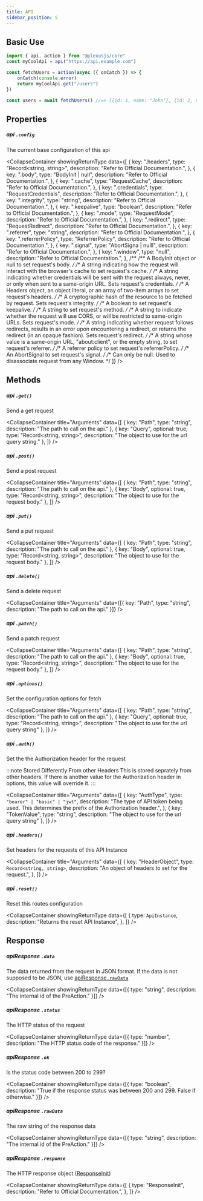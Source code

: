 ```yaml
---
title: API
sidebar_position: 5
---
```



## Basic Use

```ts
import { api, action } from "@plexusjs/core"
const myCoolApi = api("https://api.example.com")

const fetchUsers = action(async ({ onCatch }) => {
	onCatch(console.error)
	return myCoolApi.get("/users")
})

const users = await fetchUsers() //=> [{id: 1, name: "John"}, {id: 2, name: "Jane"}] or something
```

## Properties

##### api `.config`

The current base configuration of this api

<CollapseContainer
	showingReturnType
	data={[
		{
			key: ".headers",
			type: "Record<string, string>",
			description: "Refer to Official Documentation.",
		},
		{
			key: ".body",
			type: "BodyInit | null",
			description: "Refer to Official Documentation.",
		},
		{
			key: ".cache",
			type: "RequestCache",
			description: "Refer to Official Documentation.",
		},
		{
			key: ".credentials",
			type: "RequestCredentials",
			description: "Refer to Official Documentation.",
		},
		{
			key: ".integrity",
			type: "string",
			description: "Refer to Official Documentation.",
		},
		{
			key: ".keepalive",
			type: "boolean",
			description: "Refer to Official Documentation.",
		},
		{
			key: ".mode",
			type: "RequestMode",
			description: "Refer to Official Documentation.",
		},
		{
			key: ".redirect",
			type: "RequestRedirect",
			description: "Refer to Official Documentation.",
		},
		{
			key: ".referrer",
			type: "string",
			description: "Refer to Official Documentation.",
		},
		{
			key: ".referrerPolicy",
			type: "ReferrerPolicy",
			description: "Refer to Official Documentation.",
		},
		{
			key: ".signal",
			type: "AbortSigna | nulll",
			description: "Refer to Official Documentation.",
		},
		{
			key: ".window",
			type: "null",
			description: "Refer to Official Documentation.",
		},
		/**
		/** A BodyInit object or null to set request's body. */
		/** A string indicating how the request will interact with the browser's cache to set request's cache. */
		/** A string indicating whether credentials will be sent with the request always, never, or only when sent to a same-origin URL. Sets request's credentials. */
		/** A Headers object, an object literal, or an array of two-item arrays to set request's headers. */
		/** A cryptographic hash of the resource to be fetched by request. Sets request's integrity. */
		/** A boolean to set request's keepalive. */
		/** A string to set request's method. */
		/** A string to indicate whether the request will use CORS, or will be restricted to same-origin URLs. Sets request's mode. */
		/** A string indicating whether request follows redirects, results in an error upon encountering a redirect, or returns the redirect (in an opaque fashion). Sets request's redirect. */
		/** A string whose value is a same-origin URL, "about:client", or the empty string, to set request's referrer. */
		/** A referrer policy to set request's referrerPolicy. */
		/** An AbortSignal to set request's signal. */
		/** Can only be null. Used to disassociate request from any Window. */
	]}
/>

## Methods

##### api `.get()`

Send a get request

<CollapseContainer
	title="Arguments"
	data={[
		{ key: "Path", type: "string", description: "The path to call on the api." },
		{ key: "Query", optional: true, type: "Record<string, string>", description: "The object to use for the url query string." },
	]}
/>

##### api `.post()`

Send a post request

<CollapseContainer
	title="Arguments"
	data={[
		{ key: "Path", type: "string", description: "The path to call on the api." },
		{ key: "Body", optional: true, type: "Record<string, string>", description: "The object to use for the request body." },
	]}
/>

##### api `.put()`

Send a put request

<CollapseContainer
	title="Arguments"
	data={[
		{ key: "Path", type: "string", description: "The path to call on the api." },
		{ key: "Body", optional: true, type: "Record<string, string>", description: "The object to use for the request body." },
	]}
/>

##### api `.delete()`

Send a delete request

<CollapseContainer title="Arguments" data={[{ key: "Path", type: "string", description: "The path to call on the api." }]} />

##### api `.patch()`

Send a patch request

<CollapseContainer
	title="Arguments"
	data={[
		{ key: "Path", type: "string", description: "The path to call on the api." },
		{ key: "Body", optional: true, type: "Record<string, string>", description: "The object to use for the request body." },
	]}
/>

##### api `.options()`

Set the configuration options for fetch

<CollapseContainer
	title="Arguments"
	data={[
		{ key: "Path", type: "string", description: "The path to call on the api." },
		{ key: "Query", optional: true, type: "Record<string, string>", description: "The object to use for the url query string" },
	]}
/>

##### api `.auth()`

Set the the Authorization header for the request

:::note Stored Differently From other Headers
This is stored seprately from other headers. If there is another value for the Authorization header in options, this value will override it.
:::

<CollapseContainer
	title="Arguments"
	data={[
		{
			key: "AuthType",
			type: `"bearer" | "basic" | "jwt"`,
			description: "The type of API token being used. This determines the prefix of the Authorization header.",
		},
		{ key: "TokenValue", type: "string", description: "The object to use for the url query string" },
	]}
/>

##### api `.headers()`

Set headers for the requests of this API Instance

<CollapseContainer
	title="Arguments"
	data={[
		{
			key: "HeaderObject",
			type: `Record<string, string>`,
			description: "An object of headers to set for the request.",
		},
	]}
/>

##### api `.reset()`

Reset this routes configuration

<CollapseContainer
	showingReturnType
	data={[
		{
			type: `ApiInstance`,
			description: "Returns the reset API Instance",
		},
	]}
/>

## Response

##### apiResponse `.data`

The data returned from the request in JSON format. If the data is not supposed to be JSON, use [apiResponse`.rawData`](#apiresponse-rawdata)

<CollapseContainer showingReturnType data={[{ type: "string", description: "The internal id of the PreAction." }]} />

##### apiResponse `.status`

The HTTP status of the request

<CollapseContainer showingReturnType data={[{ type: "number", description: "The HTTP status code of the response." }]} />

##### apiResponse `.ok`

Is the status code between 200 to 299?

<CollapseContainer
	showingReturnType
	data={[{ type: "boolean", description: "True if the response status was between 200 and 299. False if otherwise." }]}
/>

##### apiResponse `.rawData`

The raw string of the response data

<CollapseContainer showingReturnType data={[{ type: "string", description: "The internal id of the PreAction." }]} />

##### apiResponse `.response`

The HTTP response object ([ResponseInit](https://developer.mozilla.org/en-US/docs/Web/API/Response/Response))

<CollapseContainer
	showingReturnType
	data={[
		{
			type: "ResponseInit",
			description: "Refer to Official Documentation.",
		},
	]}
/>
